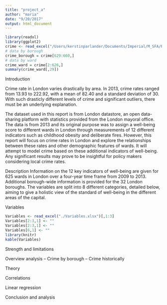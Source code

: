 ```yaml
---
title: "project_a"
author: "maria"
date: "9/20/2017"
output: html_document
---
```



```r
library(readxl)
library(ggplot2)
crime <- read_excel("/Users/kerstinparlander/Documents/Imperial/M_SFA/Project/london-ward-well-being-probability-scores.xls", sheet = "Data")
# data by borough
crime_borough = crime[629:660,]
# data by ward
crime_ward = crime[2:626,]
summary(crime_ward[,29])
```

Introduction

Crime rate in London varies drastically by area. In 2013, crime rates ranged from 13.93 to 222.92, with a mean of 82.40 and a standard deviation of 30. With such drasticly different levels of crime and significant outliers, there must be an underlying explanation.

The dataset used in this report is from London datastore, an open data-sharing platform with statistics provided from the London mayoral office. The data is from 2013 and its original purpose was to assign a well-being score to different wards in London through measurements of 12 different indicators such as childhood obesity and deliberate fires. However, this report will focus on crime rates in London and explore the relationships between these rates and other demographic features of wards. It will attempt to model crime based on these additional indicators of well-being. Any significant results may prove to be insightful for policy makers considering local crime rates.

Description
Information on the 12 key indicators of well-being are given for 625 wards in London over a four-year time frame from 2009 to 2013. Additional borough-wide information is provided for the 32 London boroughs. The variables are split into 8 different categories, detailed below, aiming to give a holistic view of the standard of well-being in the different areas of the capital.

Variables

```r
Variables <- read_excel("./Variables.xlsx")[,1:3]
Variables[2:3,1] <- ""
Variables[2:3,1] <- ""
Variables[6,1] <- ""
library(knitr)
kable(Variables)
```

Strength and limitations

Overview analysis
-- Crime by borough
-- Crime historically

Theory

Correlations

Linear regression

Conclusion and analysis









